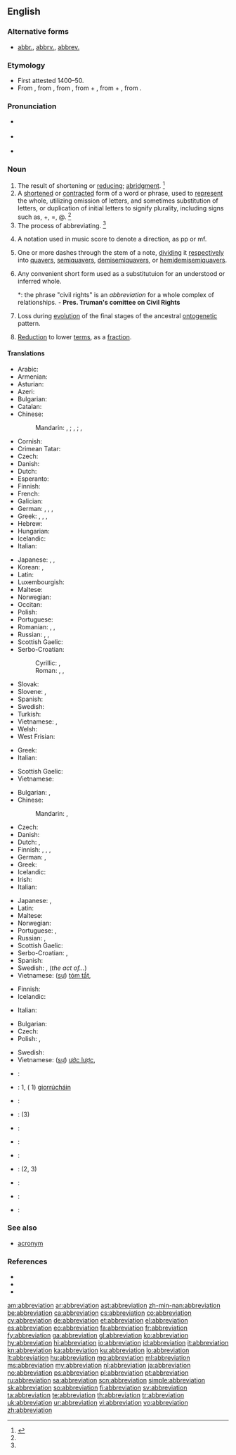 {{selfref|For abbreviations in Wiktionary, see [[:Category:Abbreviations by language]]}}
==English==
{{wikisource1911Enc|Abbreviation}}
{{wikipedia}}

===Alternative forms===
* [[abbr.]], [[abbrv.]], [[abbrev.]]

===Etymology===
* First attested 1400–50.
* From {{etyl|enm|en}} {{term|abbreviacioun|lang=enm}}, from {{etyl|frm|en}} {{term|abreviation|abréviation|lang=frm}}, from {{etyl|LL.|en}} {{term|abbreviatio|abbreviātiō||lang=la}}, from {{term|ab||from|lang=la}} + {{term|abbrevio|abbreviō|make brief|lang=la}}, from {{etyl|la|en}} {{term|ad|lang=la}} + {{term|brevio|breviō|shorten|lang=la}}, from {{term|brevis||short|lang=la}}.

===Pronunciation===
* {{a|RP}} {{IPA|/əˌbriː.viˈeɪ.ʃən/}}
* {{a|GenAm}} {{IPA|/əˌbri.viˈeɪ.ʃn̩/}}
* {{rhymes|eɪʃən}}

===Noun===
{{en-noun}}

# The result of shortening or [[reduce|reducing]]; [[abridgment]]. {{defdate|First attested around 1350 to 1470.}}<ref name=SOED>{{reference-book | last =| first = | authorlink =  | coauthors =  | editor =Brown, Lesley  | others =  | title = The Shorter Oxford English Dictionary | origdate =  | origyear = 1933| origmonth =  | url =  | format =  | accessdate =  | accessyear =  | accessmonth =  | edition = 5th | date =  | year =2003| month =  | publisher =Oxford University Press  | location =Oxford, UK | language =  | id =  | doi = | isbn =978-0-19-860575-7 | lccn = | ol = | pages =3| chapter =  | chapterurl =  | quote =}}</ref>
# A [[shorten]]ed or [[contract]]ed form of a word or phrase, used to [[represent]] the whole, utilizing omission of letters, and sometimes substitution of letters, or duplication of initial letters to signify plurality, including signs such as, +, =, @. {{defdate|Late 16<sup>th</sup> century.}}<ref name=SOED/>
# The process of abbreviating. {{defdate|Mid 16<sup>th</sup> century.}}<ref name=SOED/>
# {{context|music}} A notation used in music score to denote a direction, as pp or mf.
# {{context|music}} One or more dashes through the stem of a note, [[dividing]] it [[respectively]] into [[quavers]], [[semiquavers]], [[demisemiquavers]], or [[hemidemisemiquavers]].
# Any convenient short form used as a substitutuion for an understood or inferred whole.
#*: the phrase "civil rights" is an ''abbreviation'' for a whole complex of relationships. - '''Pres. Truman's comittee on Civil Rights'''
# {{context|biology}} Loss during [[evolution]] of the final stages of the ancestral [[ontogenetic]] pattern.
# {{context|mathematics}} [[reduction|Reduction]] to lower [[term]]s, as a [[fraction]].

====Translations====
{{trans-top|shortened or contracted form of a word or phrase}}
* Arabic: {{t-|ar|اختصار|m|tr=ikhtiSaar}}
* Armenian: {{t-|hy|հապավում|tr=hapavum|sc=Armn}}
* Asturian: {{t+|ast|abreviatura|f}}
* Azeri: {{t-|az|abbreviatura}}
* Bulgarian: {{t+|bg|абревиатура|f|tr=abreviatúra}}
* Catalan: {{t+|ca|abreviatura|f}}
* Chinese:
*: Mandarin: {{t-|cmn|縮寫|sc=Hani}}, {{t-|cmn|缩写|tr=suōxiě|sc=Hani}}; {{t|cmn|簡寫|sc=Hani}}, {{t|cmn|简写|tr=jiǎnxiě|sc=Hani}}; {{t-|cmn|略語|sc=Hani}}, {{t|cmn|略语|tr=lüèyǔ|sc=Hani}}
* Cornish: {{t-|kw|berrheans}}
* Crimean Tatar: {{tø|crh|qısqartma}}
* Czech: {{t+|cs|zkratka|f}}
* Danish: {{t+|da|forkortelse|c}}
* Dutch: {{t+|nl|afkorting|f}}
* Esperanto: {{t-|eo|mallongigo}}
* Finnish: {{t+|fi|lyhenne}}
* French: {{t+|fr|abréviation|f}}
* Galician: {{t+|gl|abreviatura|f}}
* German: {{t+|de|Abkürzung|f}}, {{t+|de|Kurzbezeichnung|f}}, {{t+|de|Kürzel|n}}, {{t+|de|Kurzform|f}}
* Greek: {{t+|el|συντομογραφία|f|tr=syntomografía}}, {{t+|el|βραχυγραφία|f|tr=vrachygrafía|sc=Grek}}, {{t+|el|σύντμηση|f|tr=sýntmisi|sc=Grek}}, {{t+|el|συντόμευση|f|tr=syntómefsi|sc=Grek}}
* Hebrew: {{t+|he|ראשי תיבות|m-p|tr=rashei teivot}}
* Hungarian: {{t+|hu|rövidítés}}
* Icelandic: {{t+|is|skammstöfun|f}}
* Italian: {{t+|it|abbreviazione|f}}
{{trans-mid}}
* Japanese: {{t+|ja|略語|tr=りゃくご, ryakugo}}, {{t+|ja|略字|tr=ryakuji}}, {{t+|ja|略|tr=ryaku}}
* Korean: {{t-|ko|생략|sc=Kore}}, {{t+|ko|약자|sc=Kore}}
* Latin: {{t-|la|abbreviatio|f|alt=abbreviātiō}}
* Luxembourgish: {{t-|lb|Ofkierzung|f}}
* Maltese: {{t-|mt|abbrevjazzjoni}}
* Norwegian: {{t+|no|forkortelse|m}}
* Occitan: {{t-|oc|abreviacion|f}}
* Polish: {{t+|pl|skrót|m}}
* Portuguese: {{t+|pt|abreviação|f}}
* Romanian: {{t-|ro|abreviere|f}}, {{t+|ro|prescurtare|f}}, {{t-|ro|abreviație|f}}
* Russian: {{t+|ru|сокращение|n|tr=sokraščénije}}, {{t+|ru|абревиатура|f|tr=abreviatúra|sc=Cyrl}}, {{t+|ru|аббревиация|f|tr=abbreviácija}}
* Scottish Gaelic: {{t-|gd|giorrachadh|m}}
* Serbo-Croatian:
*: Cyrillic: {{t-|sh|скраћеница|f|sc=Cyrl}}, {{t-|sh|абревијација|f}}
*: Roman: {{t-|sh|skraćenica|f}}, {{t-|sh|abrevijacija|f}}, {{t-|sh|kratica|f}}
* Slovak: {{t-|sk|skratka|f}}
* Slovene: {{t+|sl|kratica|f}}, {{t-|sl|okrajšava|f}}
* Spanish: {{t+|es|abreviación|f}}
* Swedish: {{t+|sv|förkortning|c}}
* Turkish: {{t+|tr|kısaltma}}
* Vietnamese: {{t-|vi|chữ viết tắt}}, {{t-|vi|từ viết tắt}}
* Welsh: {{t+|cy|talfyriad|m}}
* West Frisian: {{t-|fy|ôfkoarting|c}}
{{trans-bottom}}

{{trans-top|abridged version of a document}}
* Greek: {{t+|el|σύνοψη|f|tr=sýnopsi|sc=Grek}}
* Italian: {{t+|it|riassunto|m}}
{{trans-mid}}
* Scottish Gaelic: {{t-|gd|giorrachadh|m}}
* Vietnamese: {{t-|vi|bài tóm tắt}}
{{trans-bottom}}

{{trans-top|act or result of shortening or reducing}}
* Bulgarian: {{t+|bg|съкращаване|n}}, {{t+|bg|скъсяване|n}}
* Chinese:
*: Mandarin: {{t-|cmn|縮寫|sc=Hani}}, {{t-|cmn|缩写|tr=suōxiě|sc=Hani}}
* Czech: {{t-|cs|zkrácení|n}}
* Danish: {{t+|da|forkortelse|c}}
* Dutch: {{t+|nl|afkorting|f}}, {{t+|nl|verkorting|f}}
* Finnish: {{t-|fi|lyhentäminen}}, {{t-|fi|lyhennös}}, {{t+|fi|lyhennelmä}}, {{t-|fi|lyhennys}}
* German: {{t+|de|Abkürzung|f}}, {{t-|de|Kürzen|n}}
* Greek: {{t+|el|σύντμηση|f|tr=sýntmisi|sc=Grek}}
* Icelandic: {{t+|is|stytting|f}}
* Irish: {{t-|ga|ciorrú|m}}
* Italian: {{t+|it|abbreviazione|f}}
{{trans-mid}}
* Japanese: {{t+|ja|省略|tr=shōryaku}}, {{t+|ja|短縮|tr=tanshuku}}
* Latin: {{t-|la|abbreviatio|f|alt=abbreviātiō}}
* Maltese: {{t-|mt|abbrevjazzjoni}}
* Norwegian: {{t-|no|forkorting|m|f}}
* Portuguese: {{t+|pt|abreviatura|f}}, {{t+|pt|abreviação|f}}
* Russian: {{t+|ru|сокращение|tr=sokraščénije|n}}, {{t+|ru|урезание|tr=urezánije|n}}
* Scottish Gaelic: {{t-|gd|giorrachadh|m}}
* Serbo-Croatian: {{t-|sh|abrevijacija|f}}, {{t-|sh|kratica|f}}
* Spanish: {{t+|es|abreviación|f}}
* Swedish: {{t+|sv|förkortning|c}}, {{t+|sv|förkortande|n}} (''the act of...'')
* Vietnamese: ([[sự]]) [[tóm tắt]], {{t-|vi|sự rút ngắn}}
{{trans-bottom}}

{{trans-top|music: one or more dashes through the stem of a note}}
* Finnish: {{t-|fi|lyhennysmerkki}}
* Icelandic: {{t+|is|stytting|f}}
{{trans-mid}}
* Italian: {{t+|it|abbreviazione|f}}
{{trans-bottom}}

{{trans-top|mathematics: reduction to lower terms}}
* Bulgarian: {{t+|bg|съкращаване}}
* Czech: {{t-|cs|krácení}}
* Polish: {{t+|pl|redukcja|f}}, {{t-|pl|skracanie|n}}
{{trans-mid}}
* Swedish: {{t+|sv|förkortning|c}}
* Vietnamese: ([[sự]]) [[ước lược]], {{t-|vi|sự rút gọn}}
{{trans-bottom}}

{{checktrans-top}}
* {{ttbc|hi}}: {{t-|hi|संक्षिप्तीकरण|tr=Saṅkṣiptīkaraṇa}}
* {{ttbc|ga}}: {{t+|ga|giorrúchán|m}} 1, {{t-|ga|nod|m}} ( 1) [[giorrúchán|giorrúcháin]]
* {{ttbc|id}}: {{t+|id|singkatan}}
* {{ttbc|ia}}: {{t-|ia|abbreviation}} (3)
* {{ttbc|ko}}: {{t+|ko|약어|tr=略語, yakeo}}
{{trans-mid}}
* {{ttbc|fa}}: {{t+|fa|مخفف}}
* {{ttbc|nov}}: {{tø|nov|abreviatione}}
* {{ttbc|sk}}: {{t-|sk|skratka|f}} (2, 3)
* {{ttbc|sw}}: {{t-|sw|kifupi}}
* {{ttbc|th}}: {{t-|th|ตัวย่อ|tr=Tạw ỳx}}
* {{ttbc|cy}}: {{t+|cy|talfyriad|m}}
{{trans-bottom}}

===See also===
* [[acronym]]

===References===
<references/>
* {{R:American Heritage 2000|abbreviation}}
* {{R:Dictionary.com|abbreviation}}
* {{R:WordNet 2003|abbreviation}}

[[am:abbreviation]]
[[ar:abbreviation]]
[[ast:abbreviation]]
[[zh-min-nan:abbreviation]]
[[be:abbreviation]]
[[ca:abbreviation]]
[[cs:abbreviation]]
[[co:abbreviation]]
[[cy:abbreviation]]
[[de:abbreviation]]
[[et:abbreviation]]
[[el:abbreviation]]
[[es:abbreviation]]
[[eo:abbreviation]]
[[fa:abbreviation]]
[[fr:abbreviation]]
[[fy:abbreviation]]
[[ga:abbreviation]]
[[gl:abbreviation]]
[[ko:abbreviation]]
[[hy:abbreviation]]
[[hi:abbreviation]]
[[io:abbreviation]]
[[id:abbreviation]]
[[it:abbreviation]]
[[kn:abbreviation]]
[[ka:abbreviation]]
[[ku:abbreviation]]
[[lo:abbreviation]]
[[lt:abbreviation]]
[[hu:abbreviation]]
[[mg:abbreviation]]
[[ml:abbreviation]]
[[ms:abbreviation]]
[[my:abbreviation]]
[[nl:abbreviation]]
[[ja:abbreviation]]
[[no:abbreviation]]
[[ps:abbreviation]]
[[pl:abbreviation]]
[[pt:abbreviation]]
[[ru:abbreviation]]
[[sa:abbreviation]]
[[scn:abbreviation]]
[[simple:abbreviation]]
[[sk:abbreviation]]
[[so:abbreviation]]
[[fi:abbreviation]]
[[sv:abbreviation]]
[[ta:abbreviation]]
[[te:abbreviation]]
[[th:abbreviation]]
[[tr:abbreviation]]
[[uk:abbreviation]]
[[ur:abbreviation]]
[[vi:abbreviation]]
[[vo:abbreviation]]
[[zh:abbreviation]]